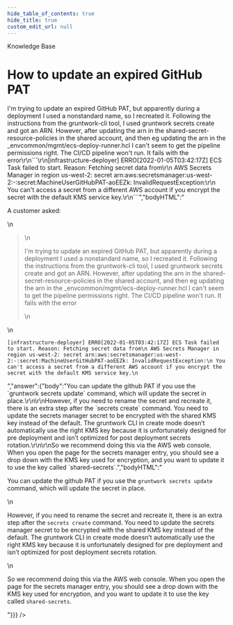 ```yaml
---
hide_table_of_contents: true
hide_title: true
custom_edit_url: null
---
```



<head>
  <link rel="canonical" href="https://github.com/tnn-tnn-tnn-tnn-tnn-gruntwork-io/knowledge-base/discussions/121" />
</head>

<CenterLayout>
<span className="searchCategory">Knowledge Base</span>
<h1>How to update an expired GitHub PAT</h1>
<GitHub discussion={{"id":"D_kwDOF8slf84AObtU","number":121,"author":{"login":"zackproser"},"title":"How to update an expired GitHub PAT","body":"A customer asked: \r\n> I'm trying to update an expired GitHub PAT, but apparently during a deployment I used a nonstandard name, so I recreated it. Following the instructions from the gruntwork-cli tool, I used gruntwork secrets create and got an ARN. However, after updating the arn in the shared-secret-resource-policies in the shared account, and then eg updating the arn in the _envcommon/mgmt/ecs-deploy-runner.hcl I can't seem to get the pipeline permissions right. The CI/CD pipeline won't run. It fails with the error\r\n```\r\n[infrastructure-deployer] ERRO[2022-01-05T03:42:17Z] ECS Task failed to start. Reason: Fetching secret data from\r\n AWS Secrets Manager in region us-west-2: secret arn:aws:secretsmanager:us-west-2:-:secret:MachineUserGitHubPAT-aoEEZk: InvalidRequestException:\r\n You can't access a secret from a different AWS account if you encrypt the secret with the default KMS service key.\r\n```","bodyHTML":"<p dir=\"auto\">A customer asked:</p>\n<blockquote>\n<p dir=\"auto\">I'm trying to update an expired GitHub PAT, but apparently during a deployment I used a nonstandard name, so I recreated it. Following the instructions from the gruntwork-cli tool, I used gruntwork secrets create and got an ARN. However, after updating the arn in the shared-secret-resource-policies in the shared account, and then eg updating the arn in the _envcommon/mgmt/ecs-deploy-runner.hcl I can't seem to get the pipeline permissions right. The CI/CD pipeline won't run. It fails with the error</p>\n</blockquote>\n<div class=\"snippet-clipboard-content notranslate position-relative overflow-auto\" data-snippet-clipboard-copy-content=\"[infrastructure-deployer] ERRO[2022-01-05T03:42:17Z] ECS Task failed to start. Reason: Fetching secret data from\n AWS Secrets Manager in region us-west-2: secret arn:aws:secretsmanager:us-west-2:-:secret:MachineUserGitHubPAT-aoEEZk: InvalidRequestException:\n You can't access a secret from a different AWS account if you encrypt the secret with the default KMS service key.\"><pre class=\"notranslate\"><code class=\"notranslate\">[infrastructure-deployer] ERRO[2022-01-05T03:42:17Z] ECS Task failed to start. Reason: Fetching secret data from\n AWS Secrets Manager in region us-west-2: secret arn:aws:secretsmanager:us-west-2:-:secret:MachineUserGitHubPAT-aoEEZk: InvalidRequestException:\n You can't access a secret from a different AWS account if you encrypt the secret with the default KMS service key.\n</code></pre></div>","answer":{"body":"You can update the github PAT if you use the `gruntwork secrets update` command, which will update the secret in place.\r\n\r\nHowever, if you need to rename the secret and recreate it, there is an extra step after the `secrets create` command. You need to update the secrets manager secret to be encrypted with the shared KMS key instead of the default. The gruntwork CLI in create mode doesn’t automatically use the right KMS key because it is unfortunately designed for pre deployment and isn’t optimized for post deployment secrets rotation.\r\n\r\nSo we recommend doing this via the AWS web console. When you open the page for the secrets manager entry, you should see a drop down with the KMS key used for encryption, and you want to update it to use the key called `shared-secrets`.","bodyHTML":"<p dir=\"auto\">You can update the github PAT if you use the <code class=\"notranslate\">gruntwork secrets update</code> command, which will update the secret in place.</p>\n<p dir=\"auto\">However, if you need to rename the secret and recreate it, there is an extra step after the <code class=\"notranslate\">secrets create</code> command. You need to update the secrets manager secret to be encrypted with the shared KMS key instead of the default. The gruntwork CLI in create mode doesn’t automatically use the right KMS key because it is unfortunately designed for pre deployment and isn’t optimized for post deployment secrets rotation.</p>\n<p dir=\"auto\">So we recommend doing this via the AWS web console. When you open the page for the secrets manager entry, you should see a drop down with the KMS key used for encryption, and you want to update it to use the key called <code class=\"notranslate\">shared-secrets</code>.</p>"}}} />

</CenterLayout>
  

<!-- ##DOCS-SOURCER-START
{
  "sourcePlugin": "github-discussions",
  "hash": "6434f1f254e0adac80d50a52ca2ae45f"
}
##DOCS-SOURCER-END -->
